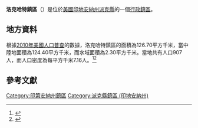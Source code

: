 {{noteTA
|G1=USState
|G2=地名
|G3=Unit
}}
{{Infobox settlement
|official_name            = 洛克哈特鎮區
|native_name = Lockhart Township
|settlement_type          = [[行政鎮區|行政鎮區]]
|image_skyline            = 
|imagesize                = 
|image_map                = Map highlighting Lockhart Township, Pike County, Indiana.svg
|mapsize                  = 250px
|pushpin_map  =USA Indiana
|pushpin_label = 洛克哈特鎮區
|pushpin_label_position   = top
|pushpin_map_caption      = 洛克哈特鎮區在印地安納州的位置
|subdivision_type         = [[世界政區索引|國家]]
|subdivision_type1        = [[美国州份|州份]]
|subdivision_type2        = [[印地安納州行政区划|縣]]
|subdivision_name         = [[美国|美国]]
|subdivision_name1        = [[印地安納州|印地安納州]]
|subdivision_name2        = [[派克縣_(印地安納州)|派克縣]]
|elevation_ft             = 509
|elevation_m              = 155
|timezone                 = [[北美东部時區|北美东部時區]]
|area_total_km2           = 126.70
|area_land_km2            = 124.40
|area_water_km2           = 2.30
|area_total_sq_mi         = 
|area_land_sq_mi          = 
|area_water_sq_mi         = 
|population_as_of         = [[2010年美國人口普查|2010]]
|population_footnotes     = 
|population_total         = 907
|population_density_km2   = auto
|population_density_sq_mi = auto
|utc_offset               = -5
|coordinates              = {{coord|38|16|07|N|87|08|08|W|type:city_region:US-AL_source:GNS-enwiki|display=inline,title}}
| coor_pinpoint           = 
| coordinates_footnotes   = 
|timezone_DST             = EDT
|utc_offset_DST           = -4
|postal_code_type         = [[美國郵區編號|郵區編號]]
|postal_code              = 47541, 47584, 47585, 47590, 47598
|area_code                = {{link-en|电话区号812|Area code 812|812}}
|blank_name = [[地名信息系统|GNIS ID]]
|blank_info = 453577
}}
'''洛克哈特鎮區'''（{{lang-en|Lockhart Township}}）是位於[[美國|美國]][[印地安納州|印地安納州]][[派克縣_(印地安納州)|派克縣]]的一個[[行政鎮區|行政鎮區]]。

== 地方資料 ==
根據[[2010年美國人口普查|2010年美國人口普查]]的數據，洛克哈特鎮區的面積為126.70平方千米，當中陸地面積為124.40平方千米，而水域面積為2.30平方千米。當地共有人口907人，而人口密度為每平方千米7.16人。<ref name="GR8">{{cite web|url=http://factfinder2.census.gov|publisher=[[美国人口调查局|美国人口调查局]]|accessdate=2011-05-14|title=American FactFinder|archive-date=2013-09-11|archive-url=https://web.archive.org/web/20130911234518/http://factfinder2.census.gov/|dead-url=no}}</ref><ref>{{cite web|url=https://www.citypopulation.de/en/usa/indiana/admin/|title=USA: Indiana (Counties and Townships) - City Population|access-date=2020-08-13|archive-date=2020-04-22|archive-url=https://web.archive.org/web/20200422090607/https://www.citypopulation.de/en/usa/indiana/admin/|dead-url=no}}</ref>

== 參考文獻 ==
{{reflist}}

{{派克縣 (印地安納州)}}

{{DEFAULTSORT:Lockhart Township}}
[[Category:印第安納州鎮區|Category:印第安納州鎮區]]
[[Category:派克縣鎮區_(印地安納州)|Category:派克縣鎮區 (印地安納州)]]

{{Indiana-geo-stub}}